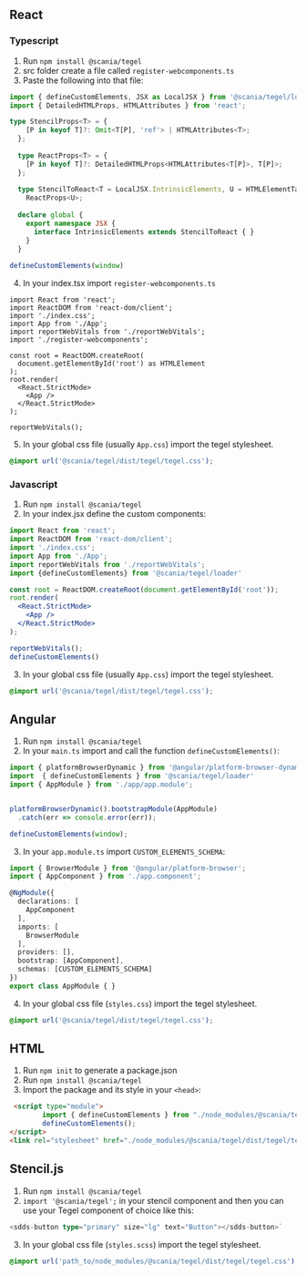 <Meta title="Intro/Tegel-beta - Installation" />


## React

### Typescript

1. Run `npm install @scania/tegel`
2. src folder create a file called `register-webcomponents.ts`
3. Paste the following into that file:
```ts
import { defineCustomElements, JSX as LocalJSX } from '@scania/tegel/loader';
import { DetailedHTMLProps, HTMLAttributes } from 'react';

type StencilProps<T> = {
    [P in keyof T]?: Omit<T[P], 'ref'> | HTMLAttributes<T>;
  };
  
  type ReactProps<T> = {
    [P in keyof T]?: DetailedHTMLProps<HTMLAttributes<T[P]>, T[P]>;
  };
  
  type StencilToReact<T = LocalJSX.IntrinsicElements, U = HTMLElementTagNameMap> = StencilProps<T> &
    ReactProps<U>;
  
  declare global {
    export namespace JSX {
      interface IntrinsicElements extends StencilToReact { }
    }
  }
  
defineCustomElements(window)
```
4. In your index.tsx import `register-webcomponents.ts`
```tsx
import React from 'react';
import ReactDOM from 'react-dom/client';
import './index.css';
import App from './App';
import reportWebVitals from './reportWebVitals';
import './register-webcomponents';

const root = ReactDOM.createRoot(
  document.getElementById('root') as HTMLElement
);
root.render(
  <React.StrictMode>
    <App />
  </React.StrictMode>
);

reportWebVitals();
```
5. In your global css file (usually `App.css`) import the tegel stylesheet.
```css
@import url('@scania/tegel/dist/tegel/tegel.css');
```

### Javascript
1. Run `npm install @scania/tegel`
2. In your index.jsx define the custom components:
```jsx
import React from 'react';
import ReactDOM from 'react-dom/client';
import './index.css';
import App from './App';
import reportWebVitals from './reportWebVitals';
import {defineCustomElements} from '@scania/tegel/loader'

const root = ReactDOM.createRoot(document.getElementById('root'));
root.render(
  <React.StrictMode>
    <App />
  </React.StrictMode>
);

reportWebVitals();
defineCustomElements()
```
3. In your global css file (usually `App.css`) import the tegel stylesheet.
```css
@import url('@scania/tegel/dist/tegel/tegel.css');
```

## Angular

1. Run `npm install @scania/tegel`
2. In your `main.ts` import and call the function `defineCustomElements()`:

```ts
import { platformBrowserDynamic } from '@angular/platform-browser-dynamic';
import  { defineCustomElements } from '@scania/tegel/loader'
import { AppModule } from './app/app.module';


platformBrowserDynamic().bootstrapModule(AppModule)
  .catch(err => console.error(err));

defineCustomElements(window);
```
3. In your `app.module.ts` import `CUSTOM_ELEMENTS_SCHEMA`:
```ts
import { BrowserModule } from '@angular/platform-browser';
import { AppComponent } from './app.component';

@NgModule({
  declarations: [
    AppComponent
  ],
  imports: [
    BrowserModule
  ],
  providers: [],
  bootstrap: [AppComponent], 
  schemas: [CUSTOM_ELEMENTS_SCHEMA]
})
export class AppModule { }
```
4. In your global css file (`styles.css`) import the tegel stylesheet.
```css
@import url('@scania/tegel/dist/tegel/tegel.css');
```

## HTML

1. Run `npm init` to generate a package.json
2. Run `npm install @scania/tegel`
3. Import the package and its style in your `<head>`:
```html
 <script type="module">
        import { defineCustomElements } from "./node_modules/@scania/tegel/loader/index.es2017.js";
        defineCustomElements();
</script>
<link rel="stylesheet" href="./node_modules/@scania/tegel/dist/tegel/tegel.css">
```

## Stencil.js

1. Run `npm install @scania/tegel`
2. `import '@scania/tegel';` in your stencil component and then you can use your Tegel component of choice like this:
```ts
<sdds-button type="primary" size="lg" text="Button"></sdds-button>`
```
3. In your global css file (`styles.scss`) import the tegel stylesheet.

```css
@import url('path_to/node_modules/@scania/tegel/dist/tegel/tegel.css');
```